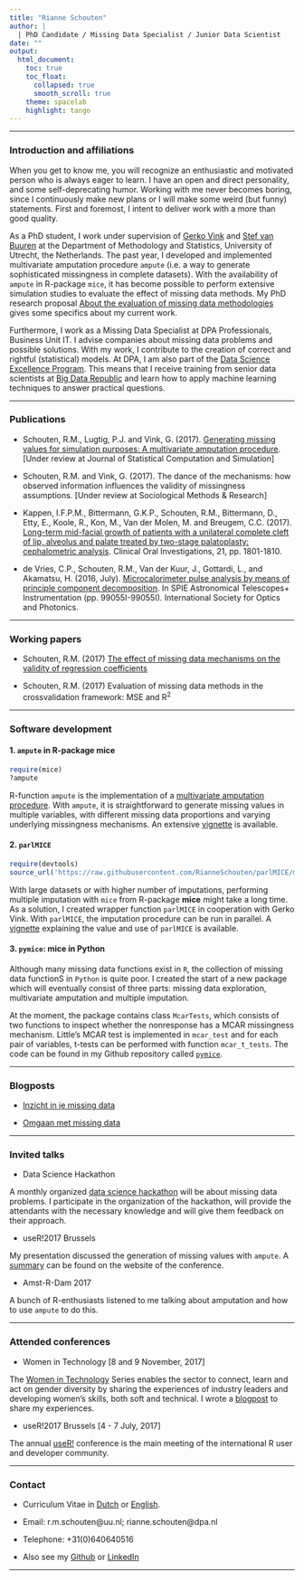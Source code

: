 ```yaml
---
title: "Rianne Schouten"
author: |
  | PhD Candidate / Missing Data Specialist / Junior Data Scientist
date: ""
output: 
  html_document:
    toc: true
    toc_float:
      collapsed: true
      smooth_scroll: true
    theme: spacelab
    highlight: tango
---
```


---

### Introduction and affiliations

When you get to know me, you will recognize an enthusiastic and motivated person who is always eager to learn. I have an open and direct personality, and some self-deprecating humor. Working with me never becomes boring, since I continuously make new plans or I will make some weird (but funny) statements. First and foremost, I intent to deliver work with a more than good quality. 

As a PhD student, I work under supervision of [Gerko Vink](https://www.gerkovink.com) and [Stef van Buuren](https://github.com/stefvanbuuren) at the Department of Methodology and Statistics, University of Utrecht, the Netherlands. The past year, I developed and implemented multivariate amputation procedure `ampute` (i.e. a way to generate sophisticated missingness in complete datasets). With the availability of `ampute` in R-package `mice`, it has become possible to perform extensive simulation studies to evaluate the effect of missing data methods. My PhD research proposal [About the evaluation of missing data methodologies](pdfs/ResearchProposal_RianneSchouten.pdf) gives some specifics about my current work. 

Furthermore, I work as a Missing Data Specialist at DPA Professionals, Business Unit IT. I advise companies about missing data problems and possible solutions. With my work, I contribute to the creation of correct and rightful (statistical) models. At DPA, I am also part of the [Data Science Excellence Program](http://www.dpadatascience.nl). This means that I receive training from senior data scientists at [Big Data Republic](https://www.bigdatarepublic.nl/) and learn how to apply machine learning techniques to answer practical questions. 

---

### Publications

- Schouten, R.M., Lugtig, P.J. and Vink, G. (2017). [Generating missing values for simulation purposes: A multivariate amputation procedure](https://rianneschouten.github.io/Amputation_with_Ampute/Manuscript%20article/Manuscript.pdf). [Under review at Journal of Statistical Computation and Simulation]

- Schouten, R.M. and Vink, G. (2017). The dance of the mechanisms: how observed information influences the validity of missingness assumptions. [Under review at Sociological Methods \& Research]

- Kappen, I.F.P.M., Bittermann, G.K.P., Schouten, R.M., Bittermann, D., Etty, E., Koole, R., Kon, M., Van der Molen, M. and Breugem, C.C. (2017). [Long-term mid-facial growth of patients with a unilateral complete cleft of lip, alveolus and palate treated by two-stage palatoplasty: cephalometric analysis](pdfs/CephalometricAnalysis.pdf). Clinical Oral Investigations, 21, pp. 1801-1810.

- de Vries, C.P., Schouten, R.M., Van der Kuur, J., Gottardi, L., and Akamatsu, H. (2016, July). [Microcalorimeter pulse analysis by means of principle component decomposition](pdfs/Microcalorimeter_Pulse_Analysis.pdf). In SPIE Astronomical Telescopes+ Instrumentation (pp. 99055I-99055I). International Society for Optics and Photonics.

---

### Working papers

- Schouten, R.M. (2017) [The effect of missing data mechanisms on the validity of regression coefficients](pdfs/Regression_coefficients_Rianne_Schouten.pdf)

- Schouten, R.M. (2017) Evaluation of missing data methods in the crossvalidation framework: MSE and R<sup>2</sup>

---

### Software development

#### 1. `ampute` in R-package **mice**

```r
require(mice)
?ampute
```

R-function `ampute` is the implementation of a [multivariate amputation procedure](https://rianneschouten.github.io/Amputation_with_Ampute/Manuscript%20article/Manuscript.pdf). With `ampute`, it is straightforward to generate missing values in multiple variables, with different missing data proportions and varying underlying missingness mechanisms. An extensive [vignette](https://rianneschouten.github.io/Amputation_with_Ampute/Vignette/ampute.html) is available.

#### 2. `parlMICE` 

```r
require(devtools)
source_url('https://raw.githubusercontent.com/RianneSchouten/parlMICE/master/parlMICE.R')
```

With large datasets or with higher number of imputations, performing multiple imputation with `mice` from R-package **mice** might take a long time. As a solution, I created wrapper function `parlMICE` in cooperation with Gerko Vink. With `parlMICE`, the imputation procedure can be run in parallel. A [vignette](https://github.com/RianneSchouten/parlMICE) explaining the value and use of `parlMICE` is available.

#### 3. `pymice`: mice in Python

Although many missing data functions exist in `R`, the collection of missing data functionS in `Python` is quite poor. I created the start of a new package which will eventually consist of three parts: missing data exploration, multivariate amputation and multiple imputation. 

At the moment, the package contains class `McarTests`, which consists of two functions to inspect whether the nonresponse has a MCAR missingness mechanism. Little's MCAR test is implemented in `mcar_test` and for each pair of variables, t-tests can be performed with function `mcar_t_tests`. The code can be found in my Github repository called [`pymice`](https://github.com/RianneSchouten/pymice).

---

### Blogposts

- [Inzicht in je missing data](https://www.dpadatascience.nl/blog/inzicht-missing-data/)

- [Omgaan met missing data](https://www.dpadatascience.nl/blog/omgaan-missing-data/)

---

### Invited talks

- Data Science Hackathon

A monthly organized [data science hackathon](https://www.meetup.com/nl-NL/Eindhoven-Data-Science-Meetup/events/245332474/?eventId=245332474&chapter_analytics_code=UA-80541826-1) will be about missing data problems. I participate in the organization of the hackathon, will provide the attendants with the necessary knowledge and will give them feedback on their approach. 

- useR!2017 Brussels

My presentation discussed the generation of missing values with `ampute`. A [summary](https://user2017.sched.com/event/AxsS?iframe=no) can be found on the website of the conference. 

- Amst-R-Dam 2017

A bunch of R-enthusiasts listened to me talking about amputation and how to use `ampute` to do this. 

---

### Attended conferences

- Women in Technology [8 and 9 November, 2017]

The [Women in Technology](http://join.europeanwomenintech.com/technology/?gclid=CjwKEAjwruPNBRCKkbL9zqKcrHwSJABGDVyIbRE8y7tfRU6cobtIyGOBlg-HI1dfOAbqvssG35vhnxoC0mHw_wcB) Series enables the sector to connect, learn and act on gender diversity by sharing the experiences of industry leaders and developing women's skills, both soft and technical. I wrote a [blogpost](https://www.linkedin.com/pulse/i-want-go-where-am-invited-included-rianne-schouten/) to share my experiences. 

- useR!2017 Brussels [4 - 7 July, 2017]

The annual [useR!](https://user2017.brussels/) conference is the main meeting of the international R user and developer community.

---

### Contact

- Curriculum Vitae in [Dutch](pdfs/Rianne_Schouten_CV_DPA_IT_Nederlands.pdf) or [English](pdfs/Rianne_Schouten_CV_DPA_IT_English.pdf).

- Email: r.m.schouten\@uu.nl; rianne.schouten\@dpa.nl

- Telephone: +31(0)640640516

- Also see my [Github](https://github.com/RianneSchouten) or [LinkedIn](https://www.linkedin.com/in/rianne-schouten-5bb29491/)

---
